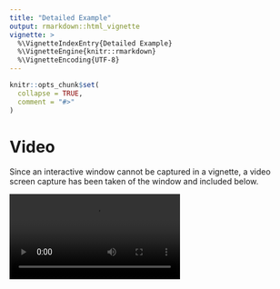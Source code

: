 ```yaml
---
title: "Detailed Example"
output: rmarkdown::html_vignette
vignette: >
  %\VignetteIndexEntry{Detailed Example}
  %\VignetteEngine{knitr::rmarkdown}
  %\VignetteEncoding{UTF-8}
---
```


```r
knitr::opts_chunk$set(
  collapse = TRUE,
  comment = "#>"
)
```


# Video 

Since an interactive window cannot be captured in a vignette, a video
screen capture has been taken of the window and included below.

<video controls>
  <source src="video/macrodata1.mp4" type="video/mp4">
  Your browser does not support the video tag.
</video> 


# Code


```r
library(tickle)

#~~~~~~~~~~~~~~~~~~~~~~~~~~~~~~~~~~~~~~~~~~~~~~~~~~~~~~~~~~~~~~~~~~~~~~~~~~~~~
# Buttons/Values which are directly written to by the GUI or store state
# about the GUI must be "reactive" objects.
#~~~~~~~~~~~~~~~~~~~~~~~~~~~~~~~~~~~~~~~~~~~~~~~~~~~~~~~~~~~~~~~~~~~~~~~~~~~~~
checkbutton1 <- reactive_lgl(FALSE)
checkbutton2 <- reactive_lgl(TRUE)
checkbutton3 <- reactive_lgl(NA)
checkbutton4 <- reactive_lgl(FALSE)

radio_opts <- c('Adam', 'Betty', 'Craig', 'Daniel')
radio_var  <- reactive_chr(radio_opts[1])

text_entry <- reactive_chr("Single Line Text entry")

spinbox_options  <- c("Spinbox", "is", "good")
spinbox_selected <- reactive_chr(spinbox_options[1])

combobox_options  <- c("Combobox", "is", "good")
combobox_selected <- reactive_chr(combobox_options[1])

ro_combobox_options  <- c("Readonly Combobox", "is", "good")
ro_combobox_selected <- reactive_chr(ro_combobox_options[1])

slider_var  <- reactive_dbl(25)
textbox_var <- reactive_textbox()


#~~~~~~~~~~~~~~~~~~~~~~~~~~~~~~~~~~~~~~~~~~~~~~~~~~~~~~~~~~~~~~~~~~~~~~~~~~~~~
# Define the specification for the UI
# Unless you are an expert, always start with a `tic_window()`
#~~~~~~~~~~~~~~~~~~~~~~~~~~~~~~~~~~~~~~~~~~~~~~~~~~~~~~~~~~~~~~~~~~~~~~~~~~~~~
ui_spec <- tic_window(
  title = "{tickle} Complex Demo",
  
  tic_menu(
    tic_submenu(label = "File",
      tic_menuitem("Tickle", "command", function() {message("Tickle")}),
      tic_menuitem("Me"    , "command", function() {message("Me")}),
      tic_menuitem(menutype = "separator"),
      tic_menuitem("Elmo"  , "command", function() {message("Elmo")})
    )
  ),
  
  tic_col(
    tic_label(toupper("Macrodata Refinement"), style = "h1"),
    tic_row(
      pack_def = pack_opts(padx = 15), # Default padding for children in this row
      tic_col(
        tic_labelframe(
          text = "Checkbuttons", 
          relief = 'groove',
          tic_col(
            tic_checkbutton(text = "Unchecked"  , variable = checkbutton1),
            tic_checkbutton(text = "Checked"    , variable = checkbutton2),
            tic_checkbutton(text = "Disabled"   , variable = checkbutton4, state = 'disabled')
          )
        ),
        tic_separator(),
        tic_labelframe(
          text = "Radiobuttons",
          tic_col(
            tic_radiobutton(text = radio_opts[1], value = radio_opts[1], variable = radio_var),
            tic_radiobutton(text = radio_opts[2], value = radio_opts[2], variable = radio_var),
            tic_radiobutton(text = radio_opts[3], value = radio_opts[3], variable = radio_var, state = 'disabled'),
            tic_radiobutton(text = radio_opts[4], value = radio_opts[4], variable = radio_var)
          )
        )
      ),
      tic_col(
        pack_def = pack_opts(pady = 3),
        tic_textentry(textvariable = text_entry),
        tic_spinbox(values = spinbox_options, textvariable = spinbox_selected),
        tic_combobox(values = combobox_options, textvariable = combobox_selected),
        tic_combobox(values = ro_combobox_options, textvariable = ro_combobox_selected,
                     state = 'readonly'),
        tic_menubutton(
          text = "Menubutton",
          tic_menuitem("Tickle", menutype = "command", function() {message("Tickle")}),
          tic_menuitem("Me"    , "command", function() {message("Me")}),
          tic_menuitem(menutype = "separator"),
          tic_menuitem("Elmo"  , "command", function() {message("Elmo")})
        ),
        tic_button(text = "Button", command = function() {message("Click!")}),
        tic_button(text = "Accent button", style = 'Accent.TButton'),
        tic_checkbutton(text = "Toggle button", style = 'Toggle.TButton'),
        tic_checkbutton(text = "Switch", style = 'Switch.TCheckbutton')
      ),
      tic_col(
        tic_notebook(
          labels = c("Tab 1", "Tab 2", "Tab 3"),
          tic_col(
            tic_row(
              tic_slider(slider_var),
              tic_progressbar(slider_var)
            ),
            tic_col(
              tic_row(
                pack_def = pack_opts(padx = 1),
                tic_button('primary'  , style = 'primary'  ),
                tic_button('secondary', style = 'secondary'),
                tic_button('success'  , style = 'success'  ),
                tic_button('danger'   , style = 'danger'   ),
                tic_button('warning'  , style = 'warning'  ),
                tic_button('info'     , style = 'info'     ),
                tic_button('light'    , style = 'light'    ),
                tic_button('dark'     , style = 'dark'     )
              ),
              tic_label("Textbox for long form text entry"),
              tic_textbox(textbox_var)
            )
          ),
          tic_frame(
            tic_button("Tab 2 contents", pack = pack_opts(expand = FALSE, fill = 'none', side = 'bottom'))
          ),
          tic_button("Tab 3 contents")
        )
      )
    )
  )
)


#~~~~~~~~~~~~~~~~~~~~~~~~~~~~~~~~~~~~~~~~~~~~~~~~~~~~~~~~~~~~~~~~~~~~~~~~~~~~~
# Now render the UI specification to the screen
#~~~~~~~~~~~~~~~~~~~~~~~~~~~~~~~~~~~~~~~~~~~~~~~~~~~~~~~~~~~~~~~~~~~~~~~~~~~~~
win <- render_ui(ui_spec)
```


